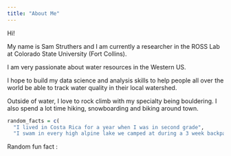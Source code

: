 ```yaml
---
title: "About Me"
---
```


Hi!

My name is Sam Struthers and I am currently a researcher in the ROSS Lab at Colorado State University (Fort Collins).

I am very passionate about water resources in the Western US.

I hope to build my data science and analysis skills to help people all over the world be able to track water quality in their local watershed.

Outside of water, I love to rock climb with my specialty being bouldering. I also spend a lot time hiking, snowboarding and biking around town.

```r

random_facts = c(
  "I lived in Costa Rica for a year when I was in second grade", 
  "I swam in every high alpine lake we camped at during a 3 week backpacking trip" )

```

Random fun fact :
